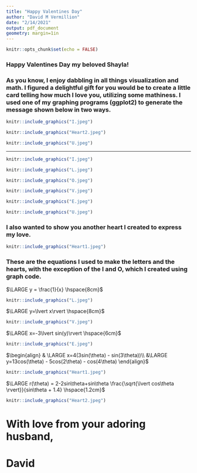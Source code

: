```yaml
---
title: "Happy Valentines Day"
author: "David M Vermillion"
date: "2/14/2021"
output: pdf_document
geometry: margin=1in
---
```


```r
knitr::opts_chunk$set(echo = FALSE)
```


### Happy Valentines Day my beloved Shayla!

### As you know, I enjoy dabbling in all things visualization and math. I figured a delightful gift for you would be to create a little card telling how much I love you, utilizing some mathiness. I used one of my graphing programs (ggplot2) to generate the message shown below in two ways.



```r

knitr::include_graphics("I.jpeg")

knitr::include_graphics("Heart2.jpeg")

knitr::include_graphics("U.jpeg")


```


________________________________________________________________________________


```r

knitr::include_graphics("I.jpeg")

```

```r

knitr::include_graphics("L.jpeg")

knitr::include_graphics("O.jpeg")

knitr::include_graphics("V.jpeg")

knitr::include_graphics("E.jpeg")

```

```r


knitr::include_graphics("U.jpeg")
```

### I also wanted to show you another heart I created to express my love.

```r

knitr::include_graphics("Heart1.jpeg")

```

### These are the equations I used to make the letters and the hearts, with the exception of the I and O, which I created using graph code.

$\LARGE y = \frac{1}{x} \hspace{8cm}$
```r

knitr::include_graphics("L.jpeg")

```


$\LARGE y=\lvert x\rvert \hspace{8cm}$
```r

knitr::include_graphics("V.jpeg")

```


$\LARGE x=-3\lvert sin(y)\rvert \hspace{6cm}$
```r

knitr::include_graphics("E.jpeg")

```


$\begin{align} & \LARGE x=4(3sin(\theta) - sin(3\theta))\\
&\LARGE y=13cos(\theta) - 5cos(2\theta) - cos(4\theta) \end{align}$
```r

knitr::include_graphics("Heart1.jpeg")

```


$\LARGE r(\theta) = 2-2sin\theta+sin\theta \frac{\sqrt{\lvert cos\theta \rvert}}{sin\theta + 1.4} \hspace{1.2cm}$
```r

knitr::include_graphics("Heart2.jpeg")

```

# With love from your adoring husband,

# David